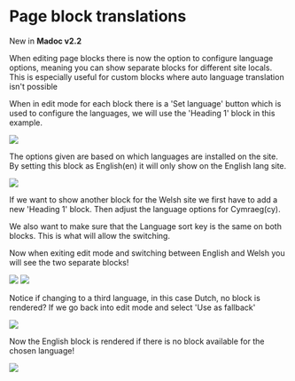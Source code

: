 
# Page block translations

<Callout emoji="🚀" type="info">New in <strong>Madoc v2.2</strong></Callout>

When editing page blocks there is now the option to configure language options, meaning you can show separate blocks for different site locals.
This is especially useful for custom blocks where auto language translation isn't possible

When in edit mode for each block there is a 'Set language' button which is used to configure the languages, we will use the 'Heading 1' block in this example.

![](</assets/Screenshot 2023-08-10 at 17.46.38.png>)

The options given are based on which languages are installed on the site. By setting this block as English(en) it will only show on the English lang site.

![](</assets/Screenshot 2023-08-10 at 16.53.11.png>)

If we want to show another block for the Welsh site we first have to add a new 'Heading 1' block. Then adjust the language options for Cymraeg(cy).

We also want to make sure that the Language sort key is the same on both blocks. This is what will allow the switching.

Now when exiting edit mode and switching between English and Welsh you will see the two separate blocks!

![](</assets/Screenshot 2023-08-10 at 17.51.52.png>)
![](</assets/Screenshot 2023-08-10 at 17.51.45.png>)

Notice if changing to a third language, in this case Dutch, no block is rendered? If we go back into edit mode and select 'Use as fallback'

![](</assets/Screenshot 2023-08-10 at 17.55.39.png>)

Now the English block is rendered if there is no block available for the chosen language!

![](</assets/Aug-10-2023 17-27-53.gif>)